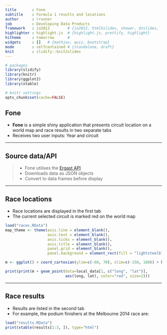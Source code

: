 ```yaml
---
title       : Fone
subtitle    : Formula 1 results and locations
author      : rrunner
job         : Developing Data Products
framework   : io2012        # {io2012, html5slides, shower, dzslides, ...}
highlighter : highlight.js  # {highlight.js, prettify, highlight}
hitheme     : tomorrow      # 
widgets     : []   # {mathjax, quiz, bootstrap}
mode        : selfcontained # {standalone, draft}
knit        : slidify::knit2slides
---
```


```r
# packages
library(slidify)
library(knitr)
library(ggplot2)
library(xtable)

# knitr settings
opts_chunk$set(cache=FALSE)
```


## Fone

- **Fone** is a simple shiny application that presents circuit location on a world map and race results in two separate tabs
- Receives two user inputs: Year and circuit

---

## Source data/API

> - Fone utilises the [Ergast API](http://ergast.com/mrd/)
> - Downloads data as JSON objects 
> - Convert to data frames before display 

---

## Race locations

- Race locations are displayed in the first tab
- The current selected circuit is marked red on the world map

```r
load("races.RData")
map_theme <- theme(axis.line = element_blank(),
                   axis.text = element_blank(),
                   axis.ticks = element_blank(),
                   axis.title = element_blank(),
                   panel.grid = element_blank(),
                   panel.background = element_rect(fill = "lightsteelblue"))

m <- ggplot() + coord_cartesian(ylim=c(-60, 70), xlim=c(-150, 180)) + borders(database="world", colour="grey", fill="darkseagreen") + geom_point(data=local_data, aes(long, lat), color="black", size=2) + map_theme

print(print(m + geom_point(data=local_data[1, c("long", "lat")],
                           aes(long, lat), color="red", size=2)))
```


---

## Race results

- Results are listed in the second tab
- For example, the podium finishers at the Melbourne 2014 race are:

```r
load("results.RData")
print(xtable(results[1:3, ]), type="html")
```
